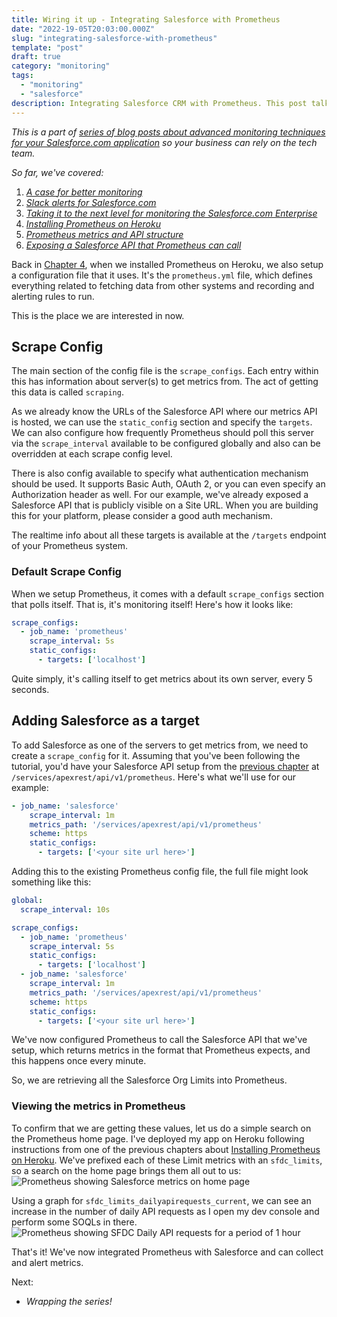 ```yaml
---
title: Wiring it up - Integrating Salesforce with Prometheus
date: "2022-19-05T20:03:00.000Z"
slug: "integrating-salesforce-with-prometheus"
template: "post"
draft: true
category: "monitoring"
tags:
  - "monitoring"
  - "salesforce"
description: Integrating Salesforce CRM with Prometheus. This post talks about how to configure Prometheus to call the Salesforce API that returns metrics.
---
```


_This is a part of [series of blog posts about advanced monitoring techniques for your Salesforce.com application](/series-about-monitoring-your-salesforce-enterprise) so your business can rely on the tech team._

_So far, we've covered:_

1. _[A case for better monitoring](/a-case-for-better-monitoring)_
2. _[Slack alerts for Salesforce.com](/slack-alerts-for-salesforce)_
3. _[Taking it to the next level for monitoring the Salesforce.com Enterprise](/next-level-monitoring-for-your-salesforce-enterprise)_
4. _[Installing Prometheus on Heroku](/installing-prometheus-on-heroku)_
5. _[Prometheus metrics and API structure](/prometheus-metrics-and-api-structure)_
6. _[Exposing a Salesforce API that Prometheus can call](/creating-salesforce-api-to-invoke-from-prometheus)_

Back in [Chapter 4](/installing-prometheus-on-heroku), when we installed Prometheus on Heroku, we also setup a configuration file that it uses. It's the `prometheus.yml` file, which defines everything related to fetching data from other systems and recording and alerting rules to run. 

This is the place we are interested in now.

## Scrape Config

The main section of the config file is the `scrape_configs`. Each entry within this has information about server(s) to get metrics from. The act of getting this data is called `scraping`. 

As we already know the URLs of the Salesforce API where our metrics API is hosted, we can use the `static_config` section and specify the `targets`. We can also configure how frequently Prometheus should poll this server via the `scrape_interval` available to be configured globally and also can be overridden at each scrape config level.

There is also config available to specify what authentication mechanism should be used. It supports Basic Auth, OAuth 2, or you can even specify an Authorization header as well. For our example, we've already exposed a Salesforce API that is publicly visible on a Site URL. When you are building this for your platform, please consider a good auth mechanism.

The realtime info about all these targets is available at the `/targets` endpoint of your Prometheus system.

### Default Scrape Config

When we setup Prometheus, it comes with a default `scrape_configs` section that polls itself. That is, it's monitoring itself! Here's how it looks like:

```yml
scrape_configs:
  - job_name: 'prometheus'
    scrape_interval: 5s
    static_configs:
      - targets: ['localhost']
```

Quite simply, it's calling itself to get metrics about its own server, every 5 seconds.

## Adding Salesforce as a target

To add Salesforce as one of the servers to get metrics from, we need to create a `scrape_config` for it. Assuming that you've been following the tutorial, you'd have your Salesforce API setup from the [previous chapter](/creating-salesforce-api-to-invoke-from-prometheus) at `/services/apexrest/api/v1/prometheus`. Here's what we'll use for our example:

```yml
- job_name: 'salesforce'
    scrape_interval: 1m
    metrics_path: '/services/apexrest/api/v1/prometheus'
    scheme: https
    static_configs:
      - targets: ['<your site url here>']
```

Adding this to the existing Prometheus config file, the full file might look something like this:

```yml
global:
  scrape_interval: 10s

scrape_configs:
  - job_name: 'prometheus'
    scrape_interval: 5s
    static_configs:
      - targets: ['localhost']
  - job_name: 'salesforce'
    scrape_interval: 1m
    metrics_path: '/services/apexrest/api/v1/prometheus'
    scheme: https
    static_configs:
      - targets: ['<your site url here>']
```

We've now configured Prometheus to call the Salesforce API that we've setup, which returns metrics in the format that Prometheus expects, and this happens once every minute.

So, we are retrieving all the Salesforce Org Limits into Prometheus.

### Viewing the metrics in Prometheus

To confirm that we are getting these values, let us do a simple search on the Prometheus home page. I've deployed my app on Heroku following instructions from one of the previous chapters about [Installing Prometheus on Heroku](/installing-prometheus-on-heroku). We've prefixed each of these Limit metrics with an `sfdc_limits`, so a search on the home page brings them all out to us:
<picture>
  <source type="image/avif"
          srcset="./prometheus-home-showing-salesforce-metrics.avif" />
  <img alt="Prometheus showing Salesforce metrics on home page"
       src="./prometheus-home-showing-salesforce-metrics.png" />
</picture>

Using a graph for `sfdc_limits_dailyapirequests_current`, we can see an increase in the number of daily API requests as I open my dev console and perform some SOQLs in there. 
<picture>
  <source type="image/avif"
          srcset="./prometheus-daily-api-limits.avif" />
  <img alt="Prometheus showing SFDC Daily API requests for a period of 1 hour"
       src="./prometheus-daily-api-limits.png" />
</picture>

That's it! We've now integrated Prometheus with Salesforce and can collect and alert metrics.

Next:

- _Wrapping the series!_
